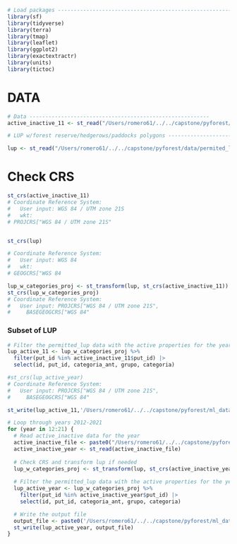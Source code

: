 ```r
# Load packages ---------------------------------------------------------
library(sf)
library(tidyverse)
library(terra) 
library(tmap)
library(leaflet)
library(ggplot2)
library(exactextractr)
library(units)
library(tictoc)
```


# DATA


```r
# Data ---------------------------------------------------------
active_inactive_11 <- st_read("/Users/romero61/../../capstone/pyforest/ml_data/active_inactive_subsets/active_inactive_11.gpkg")
```





```r


# LUP w/forest reserve/hedgerows/paddocks polygons ----------------------------------

lup <- st_read("/Users/romero61/../../capstone/pyforest/data/permited_land_use/lup_gpkg/lup.gpkg", layer = "lup")
```

# Check CRS

```r
st_crs(active_inactive_11) 
# Coordinate Reference System:
#   User input: WGS 84 / UTM zone 21S 
#   wkt:
# PROJCRS["WGS 84 / UTM zone 21S"


st_crs(lup)

# Coordinate Reference System:
#   User input: WGS 84 
#   wkt:
# GEOGCRS["WGS 84
```


```r
lup_w_categories_proj <- st_transform(lup, st_crs(active_inactive_11))
st_crs(lup_w_categories_proj)
# Coordinate Reference System:
#   User input: PROJCRS["WGS 84 / UTM zone 21S",
#     BASEGEOGCRS["WGS 84"
```



### Subset of LUP

```r

# Filter the permitted_lup data with the active properties for the year range
lup_active_11 <- lup_w_categories_proj %>% 
  filter(put_id %in% active_inactive_11$put_id) |>
  select(id, put_id, categoria_ant, grupo, categoria)

#st_crs(lup_active_year)
# Coordinate Reference System:
#   User input: PROJCRS["WGS 84 / UTM zone 21S",
#     BASEGEOGCRS["WGS 84"

st_write(lup_active_11,'/Users/romero61/../../capstone/pyforest/ml_data/lup_subsets/lup_11.gpkg')
```



```r
# Loop through years 2012-2021
for (year in 12:21) {
  # Read active_inactive data for the year
  active_inactive_file <- paste0("/Users/romero61/../../capstone/pyforest/ml_data/active_inactive_subsets/active_inactive_", year, ".gpkg")
  active_inactive_year <- st_read(active_inactive_file)
  
  # Check CRS and transform lup if needed
  lup_w_categories_proj <- st_transform(lup, st_crs(active_inactive_year))
  
  # Filter the permitted_lup data with the active properties for the year
  lup_active_year <- lup_w_categories_proj %>% 
    filter(put_id %in% active_inactive_year$put_id) |>
    select(id, put_id, categoria_ant, grupo, categoria)

  # Write the output file
  output_file <- paste0('/Users/romero61/../../capstone/pyforest/ml_data/lup_subsets/lup_', year, '.gpkg')
  st_write(lup_active_year, output_file)
}
```